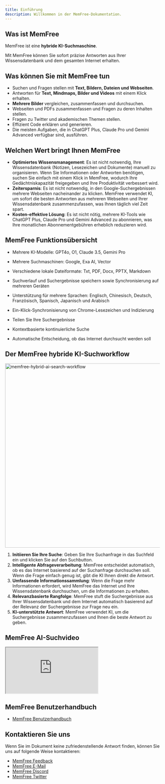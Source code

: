 ```yaml
---
title: Einführung
description: Willkommen in der MemFree-Dokumentation.
---
```


## Was ist MemFree

MemFree ist eine <b>hybride KI-Suchmaschine</b>.

Mit MemFree können Sie sofort präzise Antworten aus Ihrer Wissensdatenbank und dem gesamten Internet erhalten.

## Was können Sie mit MemFree tun

-   Suchen und Fragen stellen mit **Text, Bildern, Dateien und Webseiten**.
-   Antworten für **Text, Mindmaps, Bilder und Videos** mit einem Klick erhalten.
-   **Mehrere Bilder** vergleichen, zusammenfassen und durchsuchen.
-   Webseiten und PDFs zusammenfassen und Fragen zu deren Inhalten stellen.
-   Fragen zu Twitter und akademischen Themen stellen.
-   Effizient Code erklären und generieren.
-   Die meisten Aufgaben, die in ChatGPT Plus, Claude Pro und Gemini Advanced verfügbar sind, ausführen.

## Welchen Wert bringt Ihnen MemFree

-   **Optimiertes Wissensmanagement**: Es ist nicht notwendig, Ihre Wissensdatenbank (Notizen, Lesezeichen und Dokumente) manuell zu organisieren. Wenn Sie Informationen oder Antworten benötigen, suchen Sie einfach mit einem Klick in MemFree, wodurch Ihre Gedächtniskapazität freigegeben und Ihre Produktivität verbessert wird.
-   **Zeitersparnis**: Es ist nicht notwendig, in den Google-Suchergebnissen mehrere Webseiten nacheinander zu klicken. MemFree verwendet KI, um sofort die besten Antworten aus mehreren Webseiten und Ihrer Wissensdatenbank zusammenzufassen, was Ihnen täglich viel Zeit spart.
-   **Kosten-effektive Lösung**: Es ist nicht nötig, mehrere KI-Tools wie ChatGPT Plus, Claude Pro und Gemini Advanced zu abonnieren, was Ihre monatlichen Abonnementgebühren erheblich reduzieren wird.

## MemFree Funktionsübersicht

-   Mehrere KI-Modelle: GPT4o, O1, Claude 3.5, Gemini Pro

-   Mehrere Suchmaschinen: Google, Exa AI, Vector

-   Verschiedene lokale Dateiformate: Txt, PDF, Docx, PPTX, Markdown

-   Suchverlauf und Suchergebnisse speichern sowie Synchronisierung auf mehreren Geräten

-   Unterstützung für mehrere Sprachen: Englisch, Chinesisch, Deutsch, Französisch, Spanisch, Japanisch und Arabisch

-   Ein-Klick-Synchronisierung von Chrome-Lesezeichen und Indizierung

-   Teilen Sie Ihre Suchergebnisse

-   Kontextbasierte kontinuierliche Suche

-   Automatische Entscheidung, ob das Internet durchsucht werden soll

## Der MemFree hybride KI-Suchworkflow

<Image
    className="mt-4 overflow-hidden rounded-lg border"
    width="800"
    height="600"
    src="/memfree-hybrid-ai-search.webp"
    alt="memfree-hybrid-ai-search-workflow"
/>

1.  **Initiieren Sie Ihre Suche**: Geben Sie Ihre Suchanfrage in das Suchfeld ein und klicken Sie auf den Suchbutton.
2.  **Intelligente Abfrageverarbeitung**: MemFree entscheidet automatisch, ob es das Internet basierend auf der Suchanfrage durchsuchen soll. Wenn die Frage einfach genug ist, gibt die KI Ihnen direkt die Antwort.
3.  **Umfassende Informationssammlung**: Wenn die Frage mehr Informationen erfordert, wird MemFree das Internet und Ihre Wissensdatenbank durchsuchen, um die Informationen zu erhalten.
4.  **Relevanzbasierte Rangfolge**: MemFree stuft die Suchergebnisse aus Ihrer Wissensdatenbank und dem Internet automatisch basierend auf der Relevanz der Suchergebnisse zur Frage neu ein.
5.  **KI-unterstützte Antwort**: MemFree verwendet KI, um die Suchergebnisse zusammenzufassen und Ihnen die beste Antwort zu geben.

## MemFree AI-Suchvideo

<iframe
    className="mt-6 aspect-video w-full"
    src="https://www.youtube.com/embed/So_4pb3ynVk"
    title="MemFree: Hybride KI-Suchmaschine"
    allow="accelerometer; autoplay; clipboard-write; encrypted-media; gyroscope; picture-in-picture; web-share; fullscreen"
    referrerPolicy="strict-origin-when-cross-origin"
    allowFullScreen
></iframe>

## MemFree Benutzerhandbuch

-   [MemFree Benutzerhandbuch](/docs/memfree-user-guide)

## Kontaktieren Sie uns

Wenn Sie im Dokument keine zufriedenstellende Antwort finden, können Sie uns auf folgende Weise kontaktieren:

-   [MemFree Feedback](https://feedback.memfree.me/)
-   [MemFree E-Mail](mailto:support@memfrre.me)
-   [MemFree Discord](https://discord.com/invite/7QqyMSTaRq)
-   [MemFree Twitter](https://x.com/ahaapple2023)
